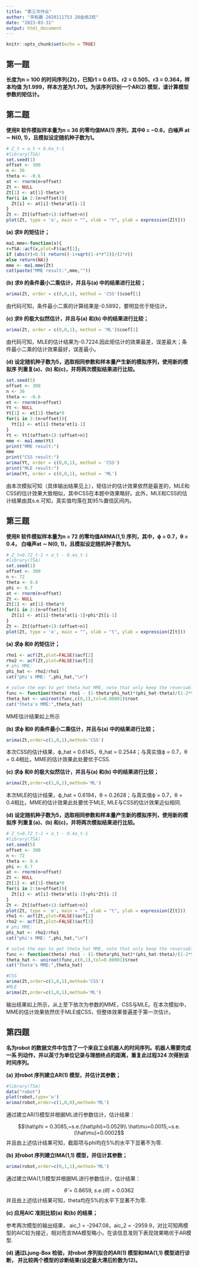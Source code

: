 ```yaml
---
title: "第三次作业"
author: "辛柏嬴 2020111753 20金统2班"
date: "2023-03-31"
output: html_document
---
```


```r
knitr::opts_chunk$set(echo = TRUE)
```


## 第一题

**长度为n = 100 的时间序列{Zt}，已知r1 = 0.615、r2 = 0.505、r3 = 0.364，样本均值
为1.999，样本方差为1.701。为该序列识别一个AR(2) 模型，请计算模型参数的矩估计。**


## 第二题

**使用R 软件模拟样本量为n = 36 的零均值MA(1) 序列，其中θ = −0.6，白噪声
at ∼ N(0, 1)，且模拟设定随机种子数为1。**

```r
# Z_t = a_t + 0.6a_t-1
#library(TSA)
set.seed(1)
offset <- 300
n <- 36
theta <- -0.6
at <- rnorm(n+offset)
Zt <- NULL
Zt[1] <- at[1]-theta*0
for(i in 2:(n+offset)){
  Zt[i] <- at[i]-theta*at[i-1]
}
Zt <- Zt[(offset+1):(offset+n)]
plot(Zt, type = 'o', main = "", xlab = "t", ylab = expression(Z[t]))

```

**(a) 求θ 的矩估计；**

```r
ma1.mme<-function(x){
r=TSA::acf(x,plot=F)$acf[1];
if (abs(r)<0.5) return((-1+sqrt(1-4*r^2))/(2*r))
else return(NA)}
mme <- ma1.mme(Zt)
cat(paste("MME result:",mme,""))
```


**(b) 求θ 的条件最小二乘估计，并且与(a) 中的结果进行比较；**

```r
arima(Zt, order = c(0,0,1), method = 'CSS')$coef[1]
```
由代码可知，条件最小二乘的计算结果是-0.5892，要明显优于矩估计。


**(c) 求θ 的极大似然估计，并且与(a) 和(b) 中的结果进行比较；**
```r
arima(Zt, order = c(0,0,1), method = 'ML')$coef[1]
```
由代码可知，MLE的估计结果为-0.7224.因此矩估计的效果最差，误差最大；条件最小二乘的估计效果最好，误差最小。


**(d) 设定随机种子数为5，选取相同参数和样本量产生新的模拟序列，使用新的模拟序
列重复(a)、(b) 和(c)，并将两次模拟结果进行比较。**

```r
set.seed(5)
offset <- 300
n <- 36
theta <- -0.6
et <- rnorm(n+offset)
Yt <- NULL
Yt[1] <- et[1]-theta*0
for(i in 2:(n+offset)){
  Yt[i] <- et[i]-theta*et[i-1]
}
Yt <- Yt[(offset+1):(offset+n)]
mme <- ma1.mme(Yt)
print("MME result:")
mme
print("CSS result:")
arima(Yt, order = c(0,0,1), method = 'CSS')
print("MLE result:")
arima(Yt, order = c(0,0,1), method = 'ML')

```
由本次模拟可知（具体输出结果见上），矩估计的估计效果依然是最差的，MLE和CSS的估计效果大致相似，其中CSS在本题中效果略好。此外，MLE和CSS的估计结果由其s.e.可知，真实值均落在其95%置信区间内。


## 第三题

**使用R 软件模拟样本量为n = 72 的零均值ARMA(1,1) 序列，其中，ϕ = 0.7，θ = 0.4，
白噪声at ∼ N(0, 1)，且模拟设定随机种子数为1。**

```r
# Z_t=0.7Z_t-1 + a_t - 0.4a_t-1
#library(TSA)
set.seed(1)
offset <- 300
n <- 72
theta <- 0.4
phi <- 0.7
at <- rnorm(n+offset)
Zt <- NULL
Zt[1] <- at[1]-theta*0
for(i in 2:(n+offset)){
  Zt[i] <- at[i]-theta*at[i-1]+phi*Zt[i-1]
}
Zt <- Zt[(offset+1):(offset+n)]
plot(Zt, type = 'o', main = "", xlab = "t", ylab = expression(Z[t]))

```

**(a) 求ϕ 和θ 的矩估计；**

```r
rho1 <- acf(Zt,plot=FALSE)$acf[2]
rho2 <- acf(Zt,plot=FALSE)$acf[3]
# phi MME:
phi_hat <- rho2/rho1
cat("phi's MME: ",phi_hat,"\n")

# solve the eqn to get theta_hat MME, note that only keep the reversable solution.
func <- function(theta) rho1 - (1-theta*phi_hat)*(phi_hat-theta)/(1-2*theta*phi_hat+theta*theta)
theta_hat <- uniroot(func,c(0,1),tol=0.00001)$root
cat("theta's MME:",theta_hat)
```
MME估计结果如上所示

**(b) 求ϕ 和θ 的条件最小二乘估计，并且与(a) 中的结果进行比较；**
```r
arima(Zt,order=c(1,0,1),method='CSS')
```
本次CSS的估计结果，ϕ_hat = 0.6145，θ_hat = 0.2544；与真实值ϕ = 0.7，θ = 0.4相比，MME的估计效果此处要优于CSS.

**(c) 求ϕ 和θ 的极大似然估计，并且与(a) 和(b) 中的结果进行比较；**

```r
arima(Zt,order=c(1,0,1),method='ML')
```
本次MLE的估计结果，ϕ_hat = 0.6194，θ = 0.2628；与真实值ϕ = 0.7，θ = 0.4相比，MME的估计效果此处要优于MLE, MLE与CSS的估计效果近似相同.

**(d) 设定随机种子数为5，选取相同参数和样本量产生新的模拟序列，使用新的模拟序
列重复(a)、(b) 和(c)，并将两次模拟结果进行比较。**

```r
# Z_t=0.7Z_t-1 + a_t - 0.4a_t-1
#library(TSA)
set.seed(5)
offset <- 300
n <- 72
theta <- 0.4
phi <- 0.7
at <- rnorm(n+offset)
Zt <- NULL
Zt[1] <- at[1]-theta*0
for(i in 2:(n+offset)){
  Zt[i] <- at[i]-theta*at[i-1]+phi*Zt[i-1]
}
Zt <- Zt[(offset+1):(offset+n)]
plot(Zt, type = 'o', main = "", xlab = "t", ylab = expression(Z[t]))
rho1 <- acf(Zt,plot=FALSE)$acf[2]
rho2 <- acf(Zt,plot=FALSE)$acf[3]
# phi MME:
phi_hat <- rho2/rho1
cat("phi's MME: ",phi_hat,"\n")

# solve the eqn to get theta_hat MME, note that only keep the reversable solution.
func <- function(theta) rho1 - (1-theta*phi_hat)*(phi_hat-theta)/(1-2*theta*phi_hat+theta*theta)
theta_hat <- uniroot(func,c(0,1),tol=0.00001)$root
cat("theta's MME:",theta_hat)

#CSS
arima(Zt,order=c(1,0,1),method='CSS')
#MLE
arima(Zt,order=c(1,0,1),method='ML')
```
输出结果如上所示，从上至下依次为参数的MME，CSS与MLE。在本次模拟中，MME的估计效果依然优于MLE或CSS，但整体效果普遍差于第一次估计。


## 第四题

**名为robot 的数据文件中包含了一个来自工业机器人的时间序列。机器人需要完成一系
列动作，并以英寸为单位记录与理想终点的距离，重复此过程324 次得到该时间序列。**

**(a) 对robot 序列建立AR(1) 模型，并估计其参数；**
```r
#library(TSA)
data("robot")
plot(robot,type='o')
arima(robot,order=c(1,0,0),method='ML')
```
通过建立AR(1)模型并根据ML进行参数估计，估计结果：

$$\hat\phi = 0.3085,~s.e.(\hat\phi)=0.0529\\ \hat\mu=0.0015,~s.e.(\hat\mu)=0.0002$$
并且由上述估计结果可知，截距项与phi均在5%的水平下显著不为零.

**(b) 对robot 序列建立IMA(1,1) 模型，并估计其参数；**

```r
arima(robot,order=c(0,1,1),method='ML')
```
通过建立IMA(1,1)模型并根据ML进行参数估计，估计结果：

$$\hat\theta = 0.8659,~s.e.(\hat\theta)=0.0362$$
并且由上述估计结果可知，theta均在5%的水平下显著不为零.

**(c) 应用AIC 准则比较(a) 和(b) 的结果；**

参考两次模型的输出结果， aic_1 = -2947.08，aic_2 = -2959.9，对比可知两模型的AIC较为接近，相对而言IMA模型略小，在该信息准则下表现效果略优于AR模型.

**(d) 通过Ljung-Box 检验，对robot 序列拟合的AR(1) 模型和IMA(1,1) 模型进行诊断，
并比较两个模型的诊断结果(设定最大滞后阶数为12)。**

